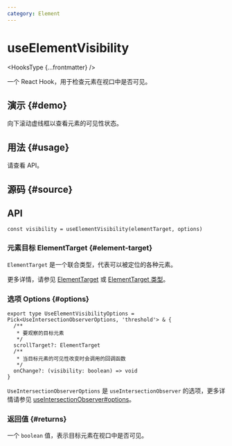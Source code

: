 ```yaml
---
category: Element
---
```


# useElementVisibility


<HooksType {...frontmatter} />

一个 React Hook，用于检查元素在视口中是否可见。

## 演示 \{#demo}

向下滚动虚线框以查看元素的可见性状态。


<App />

## 用法 \{#usage}

请查看 API。

## 源码 \{#source}


<Source />

## API

```tsx
const visibility = useElementVisibility(elementTarget, options)
```

### 元素目标 ElementTarget \{#element-target}

`ElementTarget` 是一个联合类型，代表可以被定位的各种元素。

更多详情，请参见 [ElementTarget](/docs/fearetus/element-target) 或 [ElementTarget 类型](/docs/fearetus/element-target#element-target-types)。

### 选项 Options \{#options}

```tsx
export type UseElementVisibilityOptions = Pick<UseIntersectionObserverOptions, 'threshold'> & {
  /**
   * 要观察的目标元素
   */
  scrollTarget?: ElementTarget
  /**
   * 当目标元素的可见性改变时会调用的回调函数
   */
  onChange?: (visibility: boolean) => void
}
```

`UseIntersectionObserverOptions` 是 `useIntersectionObserver` 的选项，更多详情请参见 [useIntersectionObserver#options](/reference/use-intersection-observer/#options)。

### 返回值 \{#returns}

一个 `boolean` 值，表示目标元素在视口中是否可见。
